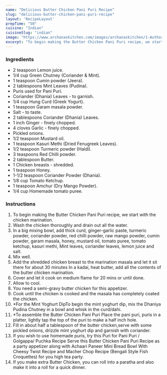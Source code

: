 ---
name: "Delicious Butter Chicken Pani Puri Recipe"
slug: "delicious-butter-chicken-pani-puri-recipe"
layout: 'RecipeLayout'
prepTime: "50"
cuisine: "Indian"
cuisineSlug: "indian"
image: "https://www.archanaskitchen.com/images/archanaskitchen/1-Author/sneha-archanaskitchen.com/Butter_Chicken_Pani_Puri__Recipe.jpg"
excerpt: "To begin making the Butter Chicken Pani Puri recipe, we start with the chicken marination"
---

### Ingredients

- 2 teaspoon Lemon juice.
- 1/4 cup Green Chutney (Coriander & Mint).
- 1 teaspoon Cumin powder (Jeera).
- 2 tablespoons Mint Leaves (Pudina).
- Puris used for Pani Puri.
- Coriander (Dhania) Leaves - to garnish.
- 1/4 cup Hung Curd (Greek Yogurt).
- 1 teaspoon Garam masala powder.
- Salt - to taste.
- 2 tablespoons Coriander (Dhania) Leaves.
- 1 inch Ginger - finely chopped.
- 4 cloves Garlic - finely chopped.
- Pickled onions.
- 1/2 teaspoon Mustard oil.
- 1 teaspoon Kasuri Methi (Dried Fenugreek Leaves).
- 1/2 teaspoon Turmeric powder (Haldi).
- 3 teaspoons Red Chilli powder.
- 2 tablespoon Butter.
- 1 Chicken breasts - shredded.
- 1 teaspoon Honey.
- 1-1/2 teaspoon Coriander Powder (Dhania).
- 1/8 cup Tomato Ketchup.
- 1 teaspoon Amchur (Dry Mango Powder).
- 1/4 cup Homemade tomato puree.

### Instructions

1. To begin making the Butter Chicken Pani Puri recipe, we start with the chicken marination.
1. Wash the chicken thoroughly and drain out all the water.
1. In a big mixing bowl, add thick curd, ginger-garlic paste, turmeric powder, coriander powder, red chilli powder, raw mango powder, cumin powder, garam masala, honey, mustard oil, tomato puree, tomato ketchup, kasuri methi, Mint leaves, coriander leaves, lemon juice and salt.
1. Mix well.
1. Add the shredded chicken breast to the marination masala and let it sit there for about 30 minutes In a kadai, heat butter, add all the contents of the butter chicken marination.
1. Cover and let it cook on medium flame for 20 mins or until done.
1. Allow to cool.
1. You need a semi-gravy butter chicken for this appetizer.
1. Cook until the chicken is cooked and the masala has completely coated the chicken.
1. *For the Mint Yoghurt DipTo begin the mint yoghurt dip, mix the Dhaniya Pudina Chutney  in a bowl and whisk in the curd/dahi.
1.  *To assemble the Butter Chicken Pani Puri  Place the pani puri, puris in a platter, lightly tap the top of the puri to make a half inch hole.
1. Fill in about half a tablespoon of the butter chicken,serve with some pickled onions, drizzle mint yoghurt dip and garnish with coriander.
1. If you wish to use homemade puris, try this Puri for Pani Puri / Golgappa/ Puchka Recipe Serve this Butter Chicken Pani Puri Recipe as a party appetizer along with Achaari Paneer Mini Bread Bowl With Cheesy Twist Recipe and Macher Chop Recipe (Bengali Style Fish Croquettes) for you high tea party.
1. If you make extra Butter Chicken, you can roll into a paratha and also make it into a roll for a quick dinner.
